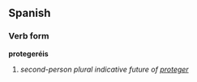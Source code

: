 ==Spanish==
===Verb form===
'''protegeréis'''

# ''second-person plural indicative future of [[proteger]]''